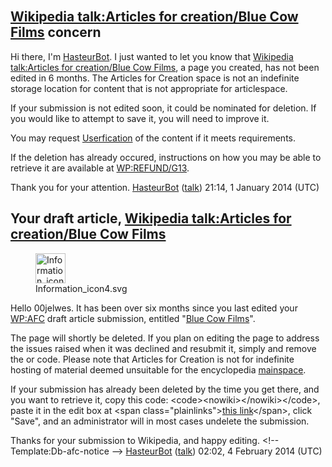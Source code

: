 <article id="41522479" title=User talk:00jelwes>
	<talkpage id="41522479" title="User talk:00jelwes">
==[[Wikipedia talk:Articles for creation/Blue Cow Films]] concern==
Hi there, I'm [[User:HasteurBot|HasteurBot]]. I just wanted to let you know that [[Wikipedia talk:Articles for creation/Blue Cow Films]], a page you created, has not been edited in 6 months.  The Articles for Creation space is not an indefinite storage location for content that is not appropriate for articlespace.

If your submission is not edited soon, it could be nominated for deletion.  If you would like to attempt to save it, you will need to improve it.

You may request [[WP:USERFY|Userfication]] of the content if it meets requirements.

If the deletion has already occured, instructions on how you may be able to retrieve it are available at [[WP:REFUND/G13]].

Thank you for your attention. [[User:HasteurBot|HasteurBot]] ([[User talk:HasteurBot|talk]]) 21:14, 1 January 2014 (UTC)
==Your draft article, [[Wikipedia talk:Articles for creation/Blue Cow Films]]==
[[File:Information icon4.svg|48px|left|alt=|link=]]

Hello 00jelwes. It has been over six months since you last edited your [[WP:AFC]] draft article submission, entitled &quot;[[Wikipedia talk:Articles for creation/Blue Cow Films|Blue Cow Films]]&quot;. 

The page will shortly be deleted. If you plan on editing the page to address the issues raised when it was declined and resubmit it, simply {{edit|Wikipedia talk:Articles for creation/Blue Cow Films|edit the submission}} and remove the {{tlc|db-afc}} or {{tlc|db-g13}} code. Please note that Articles for Creation is not for indefinite hosting of material deemed unsuitable for the encyclopedia [[WP:mainspace|mainspace]].

If your submission has already been deleted by the time you get there, and you want to retrieve it, copy this code: &lt;code&gt;&lt;nowiki&gt;{{subst:Refund/G13|&lt;/nowiki&gt;Wikipedia talk:Articles for creation/Blue Cow Films&lt;nowiki&gt;}}&lt;/nowiki&gt;&lt;/code&gt;, paste it in the edit box at &lt;span class=&quot;plainlinks&quot;&gt;[http://en.wikipedia.org/w/index.php?title=Wikipedia:Requests_for_undeletion&amp;action=edit&amp;section=new this link]&lt;/span&gt;, click &quot;Save&quot;, and an administrator will in most cases undelete the submission.

Thanks for your submission to Wikipedia, and happy editing. &lt;!-- Template:Db-afc-notice --&gt; [[User:HasteurBot|HasteurBot]] ([[User talk:HasteurBot|talk]]) 02:02, 4 February 2014 (UTC)
	</talkpage>
</article>